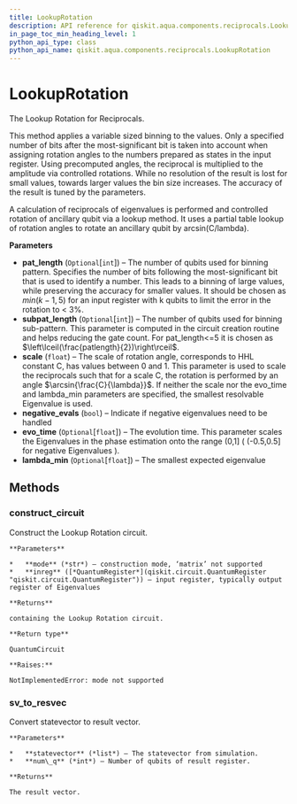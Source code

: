 ```yaml
---
title: LookupRotation
description: API reference for qiskit.aqua.components.reciprocals.LookupRotation
in_page_toc_min_heading_level: 1
python_api_type: class
python_api_name: qiskit.aqua.components.reciprocals.LookupRotation
---
```


# LookupRotation

<Class id="qiskit.aqua.components.reciprocals.LookupRotation" isDedicatedPage={true} github="https://github.com/qiskit-community/qiskit-aqua/tree/stable/0.7/qiskit/aqua/components/reciprocals/lookup_rotation.py" signature="LookupRotation(pat_length=None, subpat_length=None, scale=0, negative_evals=False, evo_time=None, lambda_min=None)" modifiers="class">
  The Lookup Rotation for Reciprocals.

  This method applies a variable sized binning to the values. Only a specified number of bits after the most-significant bit is taken into account when assigning rotation angles to the numbers prepared as states in the input register. Using precomputed angles, the reciprocal is multiplied to the amplitude via controlled rotations. While no resolution of the result is lost for small values, towards larger values the bin size increases. The accuracy of the result is tuned by the parameters.

  A calculation of reciprocals of eigenvalues is performed and controlled rotation of ancillary qubit via a lookup method. It uses a partial table lookup of rotation angles to rotate an ancillary qubit by arcsin(C/lambda).

  **Parameters**

  *   **pat\_length** (`Optional`\[`int`]) – The number of qubits used for binning pattern. Specifies the number of bits following the most-significant bit that is used to identify a number. This leads to a binning of large values, while preserving the accuracy for smaller values. It should be chosen as $min(k-1,5)$ for an input register with k qubits to limit the error in the rotation to \< 3%.
  *   **subpat\_length** (`Optional`\[`int`]) – The number of qubits used for binning sub-pattern. This parameter is computed in the circuit creation routine and helps reducing the gate count. For pat\_length\<=5 it is chosen as $\left\lceil(\frac{patlength}{2})\right\rceil$.
  *   **scale** (`float`) – The scale of rotation angle, corresponds to HHL constant C, has values between 0 and 1. This parameter is used to scale the reciprocals such that for a scale C, the rotation is performed by an angle $\arcsin{\frac{C}{\lambda}}$. If neither the scale nor the evo\_time and lambda\_min parameters are specified, the smallest resolvable Eigenvalue is used.
  *   **negative\_evals** (`bool`) – Indicate if negative eigenvalues need to be handled
  *   **evo\_time** (`Optional`\[`float`]) – The evolution time. This parameter scales the Eigenvalues in the phase estimation onto the range (0,1] ( (-0.5,0.5] for negative Eigenvalues ).
  *   **lambda\_min** (`Optional`\[`float`]) – The smallest expected eigenvalue

  ## Methods

  ### construct\_circuit

  <Function id="qiskit.aqua.components.reciprocals.LookupRotation.construct_circuit" signature="LookupRotation.construct_circuit(mode, inreg)">
    Construct the Lookup Rotation circuit.

    **Parameters**

    *   **mode** (*str*) – construction mode, ‘matrix’ not supported
    *   **inreg** ([*QuantumRegister*](qiskit.circuit.QuantumRegister "qiskit.circuit.QuantumRegister")) – input register, typically output register of Eigenvalues

    **Returns**

    containing the Lookup Rotation circuit.

    **Return type**

    QuantumCircuit

    **Raises:**

    NotImplementedError: mode not supported
  </Function>

  ### sv\_to\_resvec

  <Function id="qiskit.aqua.components.reciprocals.LookupRotation.sv_to_resvec" signature="LookupRotation.sv_to_resvec(statevector, num_q)">
    Convert statevector to result vector.

    **Parameters**

    *   **statevector** (*list*) – The statevector from simulation.
    *   **num\_q** (*int*) – Number of qubits of result register.

    **Returns**

    The result vector.
  </Function>
</Class>

